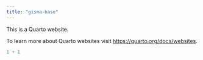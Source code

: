 ```yaml
---
title: "gisma-base"
---
```


This is a Quarto website.

To learn more about Quarto websites visit <https://quarto.org/docs/websites>.

```r
1 + 1
```
